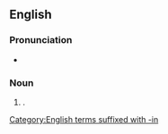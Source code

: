 ==English==

===Pronunciation===
* {{a|GA}} {{IPA|en|/ɹɪˈfæm.pɪn/}}

===Noun===
{{en-noun|~}}

# {{lb|en|pharmaceutical drug}} {{alt form|en|rifampicin|from=US}}.

[[Category:English terms suffixed with -in]]